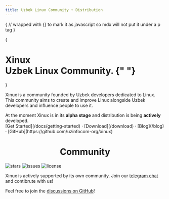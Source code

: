 ```yaml
---
title: Uzbek Linux Community + Distribution
---
```



{
// wrapped with {} to mark it as javascript so mdx will not put it under a p tag
}

{

<h1 className="max-w-5xl text-center mx-auto text-6xl font-extrabold tracking-tighter leading-[1.1] sm:text-7xl lg:text-7xl xl:text-7xl mt-10">
  Xinux
  <br className="hidden lg:block" />
  <span className="inline-block text-transparent bg-clip-text bg-gradient-to-r from-blue-500 to-orange-500 ">
    Uzbek Linux Community.
  </span>{" "}
</h1>
}

Xinux is a community founded by Uzbek developers dedicated to Linux. This community aims to create and improve Linux alongside Uzbek developers and influence
people to use it.

<Callout emoji="✅">
  At the moment Xinux is in its <strong>alpha stage</strong> and distribution is being <strong>actively</strong> developed.
</Callout>

<div className="mt-16 mb-20 text-center">
  [Get Started](/docs/getting-started) · [Download](/download) · [Blog](/blog) · [GitHub](https://github.com/uzinfocom-org/xinux)
</div>

<h1 align="center">Community</h1>

<p className="flex h-6 align-middle justify-center">
  <img alt="stars" src="https://img.shields.io/github/stars/uzinfocom-org/xinux" className="inline-block mr-2"/>
  <img alt="issues" src="https://img.shields.io/github/issues/uzinfocom-org/xinux" className="inline-block mr-2"/>
  <img alt="license" src="https://img.shields.io/badge/License-GPLv3-blue.svg" className="inline-block mr-2"/>
</p>

Xinux is actively supported by its own community. Join our [telegram chat](https://t.me/xinuxuz) and contibrute with us!

Feel free to join the [discussions on GitHub](https://github.com/orgs/uzinfocom-org/discussions)!
